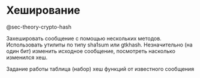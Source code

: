 # Хеширование

@sec-theory-crypto-hash

Захешировать сообщение с помощью нескольких методов. Использовать утилиты по типу sha1sum или gtkhash. Незначительно (на один бит) изменить исходное сообщение, посмотреть насколько изменился хеш.

Задание работы таблица (набор) хеш функций от известного сообщения